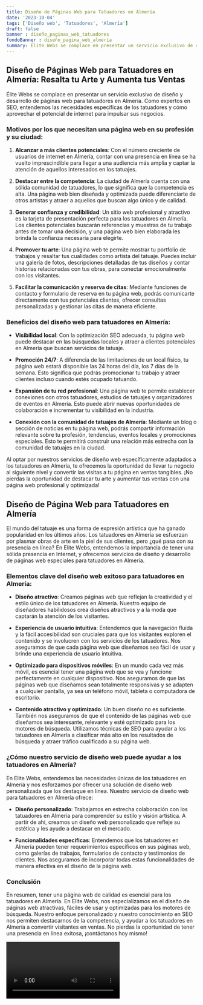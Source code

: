 ```yaml
---
title: Diseño de Páginas Web para Tatuadores en Almería
date: '2023-10-04'
tags: ['Diseño web', 'Tatuadores', 'Almería']
draft: false
banner : diseño_paginas_web_tatuadores
fondoBanner : diseño_pagina_web_almería
summary: Élite Webs se complace en presentar un servicio exclusivo de diseño y desarrollo de páginas web para tatuadores en Almería. Como expertos en SEO, entendemos las necesidades específicas de los tatuadores y cómo aprovechar el potencial de internet para impulsar sus negocios.
---
```


## Diseño de Páginas Web para Tatuadores en Almería: Resalta tu Arte y Aumenta tus Ventas

Élite Webs se complace en presentar un servicio exclusivo de diseño y desarrollo de páginas web para tatuadores en Almería. Como expertos en SEO, entendemos las necesidades específicas de los tatuadores y cómo aprovechar el potencial de internet para impulsar sus negocios.

### Motivos por los que necesitan una página web en su profesión y su ciudad:

1. **Alcanzar a más clientes potenciales**: Con el número creciente de usuarios de internet en Almería, contar con una presencia en línea se ha vuelto imprescindible para llegar a una audiencia más amplia y captar la atención de aquellos interesados en los tatuajes.

2. **Destacar entre la competencia**: La ciudad de Almería cuenta con una sólida comunidad de tatuadores, lo que significa que la competencia es alta. Una página web bien diseñada y optimizada puede diferenciarte de otros artistas y atraer a aquellos que buscan algo único y de calidad.

3. **Generar confianza y credibilidad**: Un sitio web profesional y atractivo es la tarjeta de presentación perfecta para los tatuadores en Almería. Los clientes potenciales buscarán referencias y muestras de tu trabajo antes de tomar una decisión, y una página web bien elaborada les brinda la confianza necesaria para elegirte.

4. **Promover tu arte**: Una página web te permite mostrar tu portfolio de trabajos y resaltar tus cualidades como artista del tatuaje. Puedes incluir una galería de fotos, descripciones detalladas de tus diseños y contar historias relacionadas con tus obras, para conectar emocionalmente con los visitantes.

5. **Facilitar la comunicación y reserva de citas**: Mediante funciones de contacto y formulario de reserva en tu página web, podrás comunicarte directamente con tus potenciales clientes, ofrecer consultas personalizadas y gestionar las citas de manera eficiente.

### Beneficios del diseño web para tatuadores en Almería:

- **Visibilidad local**: Con la optimización SEO adecuada, tu página web puede destacar en las búsquedas locales y atraer a clientes potenciales en Almería que buscan servicios de tatuaje.

- **Promoción 24/7**: A diferencia de las limitaciones de un local físico, tu página web estará disponible las 24 horas del día, los 7 días de la semana. Esto significa que podrás promocionar tu trabajo y atraer clientes incluso cuando estés ocupado tatuando.

- **Expansión de tu red profesional**: Una página web te permite establecer conexiones con otros tatuadores, estudios de tatuajes y organizadores de eventos en Almería. Esto puede abrir nuevas oportunidades de colaboración e incrementar tu visibilidad en la industria.

- **Conexión con la comunidad de tatuajes de Almería**: Mediante un blog o sección de noticias en tu página web, podrás compartir información relevante sobre tu profesión, tendencias, eventos locales y promociones especiales. Esto te permitirá construir una relación más estrecha con la comunidad de tatuajes en la ciudad.

Al optar por nuestros servicios de diseño web específicamente adaptados a los tatuadores en Almería, te ofrecemos la oportunidad de llevar tu negocio al siguiente nivel y convertir las visitas a tu página en ventas tangibles. ¡No pierdas la oportunidad de destacar tu arte y aumentar tus ventas con una página web profesional y optimizada!

<GifSeo />

<Cta />

## Diseño de Página Web para Tatuadores en Almería

El mundo del tatuaje es una forma de expresión artística que ha ganado popularidad en los últimos años. Los tatuadores en Almería se esfuerzan por plasmar obras de arte en la piel de sus clientes, pero ¿qué pasa con su presencia en línea? En Elite Webs, entendemos la importancia de tener una sólida presencia en Internet, y ofrecemos servicios de diseño y desarrollo de páginas web especiales para tatuadores en Almería.

### Elementos clave del diseño web exitoso para tatuadores en Almería:

- **Diseño atractivo**: Creamos páginas web que reflejan la creatividad y el estilo único de los tatuadores en Almería. Nuestro equipo de diseñadores habilidosos crea diseños atractivos y a la moda que captarán la atención de los visitantes.

- **Experiencia de usuario intuitiva**: Entendemos que la navegación fluida y la fácil accesibilidad son cruciales para que los visitantes exploren el contenido y se involucren con los servicios de los tatuadores. Nos aseguramos de que cada página web que diseñamos sea fácil de usar y brinde una experiencia de usuario intuitiva.

- **Optimizado para dispositivos móviles**: En un mundo cada vez más móvil, es esencial tener una página web que se vea y funcione perfectamente en cualquier dispositivo. Nos aseguramos de que las páginas web que diseñamos sean totalmente responsivas y se adapten a cualquier pantalla, ya sea un teléfono móvil, tableta o computadora de escritorio.

- **Contenido atractivo y optimizado**: Un buen diseño no es suficiente. También nos aseguramos de que el contenido de las páginas web que diseñamos sea interesante, relevante y esté optimizado para los motores de búsqueda. Utilizamos técnicas de SEO para ayudar a los tatuadores en Almería a clasificar más alto en los resultados de búsqueda y atraer tráfico cualificado a su página web.

### ¿Cómo nuestro servicio de diseño web puede ayudar a los tatuadores en Almería?

En Elite Webs, entendemos las necesidades únicas de los tatuadores en Almería y nos esforzamos por ofrecer una solución de diseño web personalizada que los destaque en línea. Nuestro servicio de diseño web para tatuadores en Almería ofrece:

- **Diseño personalizado**: Trabajamos en estrecha colaboración con los tatuadores en Almería para comprender su estilo y visión artística. A partir de ahí, creamos un diseño web personalizado que refleje su estética y les ayude a destacar en el mercado.

- **Funcionalidades específicas**: Entendemos que los tatuadores en Almería pueden tener requerimientos específicos en sus páginas web, como galerías de trabajos, formularios de contacto y testimonios de clientes. Nos aseguramos de incorporar todas estas funcionalidades de manera efectiva en el diseño de la página web.

### Conclusión

En resumen, tener una página web de calidad es esencial para los tatuadores en Almería. En Elite Webs, nos especializamos en el diseño de páginas web atractivas, fáciles de usar y optimizadas para los motores de búsqueda. Nuestro enfoque personalizado y nuestro conocimiento en SEO nos permiten destacarnos de la competencia, y ayudar a los tatuadores en Almería a convertir visitantes en ventas. No pierdas la oportunidad de tener una presencia en línea exitosa, ¡contáctanos hoy mismo!

<Video />

<CtaBot job='Tatuadores' city='Almería'/>

<Gmaps query='Almería+españa+maps' />